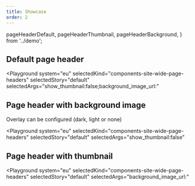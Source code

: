 ```yaml
---
title: Showcase
order: 2
---
```



  pageHeaderDefault,
  pageHeaderThumbnail,
  pageHeaderBackground,
} from '../demo';

## Default page header

<Playground
  system="eu"
  selectedKind="components-site-wide-page-headers"
  selectedStory="default"
  selectedArgs="show_thumbnail:false;background_image_url:"
>
  <Html markup={pageHeaderDefault} />
</Playground>

## Page header with background image

Overlay can be configured (dark, light or none)

<Playground
  system="eu"
  selectedKind="components-site-wide-page-headers"
  selectedStory="default"
  selectedArgs="show_thumbnail:false"
>
  <Html markup={pageHeaderBackground} />
</Playground>

## Page header with thumbnail

<Playground
  system="eu"
  selectedKind="components-site-wide-page-headers"
  selectedStory="default"
  selectedArgs="background_image_url:"
>
  <Html markup={pageHeaderThumbnail} />
</Playground>
